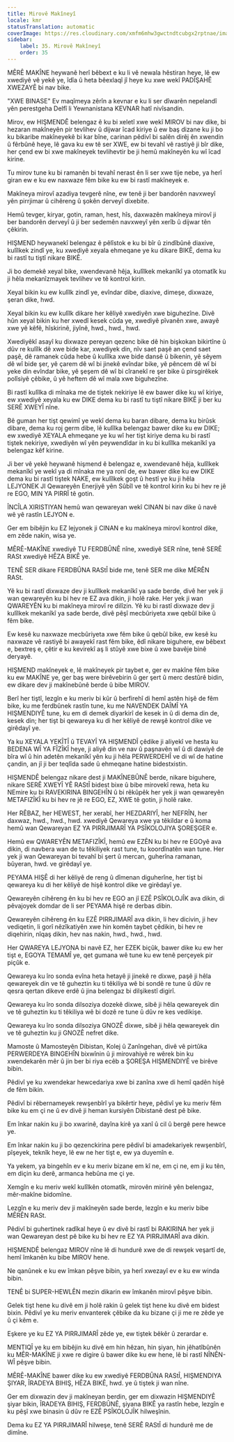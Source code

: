 ```yaml
---
title: Mirovê Makîneyî
locale: kmr
statusTranslation: automatic
coverImage: https://res.cloudinary.com/xmfm6mhw3gwctndtcubgx2rptnae/image/upload/v1740337243/small_cover_educacion_fundamental_a051170f1c.webp
sidebar:
    label: 35. Mirovê Makîneyî
    order: 35
---
```

MÊRÊ MAKÎNE heywanê herî bêbext e ku li vê newala hêstiran heye, lê ew xwediyê vê yekê ye, îdîa û heta bêexlaqî jî heye ku xwe wekî PADÎŞAHÊ XWEZAYÊ bi nav bike.

"XWE BINASE" Ev maqîmeya zêrîn a kevnar e ku li ser dîwarên nepelandî yên perestgeha Delfî li Yewnanistana KEVNAR hatî nivîsandin.

Mirov, ew HIŞMENDÊ belengaz ê ku bi xeletî xwe wekî MIROV bi nav dike, bi hezaran makîneyên pir tevlihev û dijwar îcad kiriye û ew baş dizane ku ji bo ku bikaribe makîneyekê bi kar bîne, carinan pêdivî bi salên dirêj ên xwendin û fêrbûnê heye, lê gava ku ew tê ser XWE, ew bi tevahî vê rastiyê ji bîr dike, her çend ew bi xwe makîneyek tevlihevtir be ji hemû makîneyên ku wî îcad kirine.

Tu mirov tune ku bi ramanên bi tevahî nerast ên li ser xwe tije nebe, ya herî giran ew e ku ew naxwaze fêm bike ku ew bi rastî makîneyek e.

Makîneya mirovî azadiya tevgerê nîne, ew tenê ji ber bandorên navxweyî yên pirrjimar û cihêreng û şokên derveyî dixebite.

Hemû tevger, kiryar, gotin, raman, hest, hîs, daxwazên makîneya mirovî ji ber bandorên derveyî û ji ber sedemên navxweyî yên xerîb û dijwar tên çêkirin.

HIŞMEND heywanekî belengaz ê pêlîstok e ku bi bîr û zindîbûnê diaxive, kulîlkek zindî ye, ku xwediyê xeyala ehmeqane ye ku dikare BIKÊ, dema ku bi rastî tu tiştî nikare BIKÊ.

Ji bo demekê xeyal bike, xwendevanê hêja, kulîlkek mekanîkî ya otomatîk ku ji hêla mekanîzmayek tevlihev ve tê kontrol kirin.

Xeyal bikin ku ew kulîlk zindî ye, evîndar dibe, diaxive, dimeşe, dixwaze, şeran dike, hwd.

Xeyal bikin ku ew kulîlk dikare her kêliyê xwediyên xwe biguhezîne. Divê hûn xeyal bikin ku her xwedî kesek cûda ye, xwediyê pîvanên xwe, awayê xwe yê kêfê, hîskirinê, jiyînê, hwd., hwd., hwd.

Xwediyêkî asayî ku dixwaze pereyan qezenc bike dê hin bişkokan bikirtîne û dûv re kulîlk dê xwe bide kar, xwediyek din, nîv saet paşê an çend saet paşê, dê ramanek cûda hebe û kulîlka xwe bide dansê û bikenin, yê sêyem dê wî bide şer, yê çarem dê wî bi jinekê evîndar bike, yê pêncem dê wî bi yeke din evîndar bike, yê şeşem dê wî bi cîranekî re şer bike û pirsgirêkek polîsiyê çêbike, û yê heftem dê wî mala xwe biguhezîne.

Bi rastî kulîlka di mînaka me de tiştek nekiriye lê ew bawer dike ku wî kiriye, ew xwediyê xeyala ku ew DIKE dema ku bi rastî tu tiştî nikare BIKÊ ji ber ku SERÊ XWEYÎ nîne.

Bê guman her tişt qewimî ye wekî dema ku baran dibare, dema ku birûsk dibare, dema ku roj germ dibe, lê kulîlka belengaz bawer dike ku ew DIKE; ew xwediyê XEYALA ehmeqane ye ku wî her tişt kiriye dema ku bi rastî tiştek nekiriye, xwediyên wî yên peywendîdar in ku bi kulîlka mekanîkî ya belengaz kêf kirine.

Ji ber vê yekê heywanê hişmend ê belengaz e, xwendevanê hêja, kulîlkek mekanîkî ye wekî ya di mînaka me ya ronî de, ew bawer dike ku ew DIKE dema ku bi rastî tiştek NAKE, ew kulîlkek goşt û hestî ye ku ji hêla LEJYONEK JI Qewareyên Enerjiyê yên Sûbîl ve tê kontrol kirin ku bi hev re jê re EGO, MIN YA PIRRÎ tê gotin.

ÎNCÎLA XIRISTIYAN hemû wan qewareyan wekî CINAN bi nav dike û navê wê yê rastîn LEJYON e.

Ger em bibêjin ku EZ lejyonek ji CINAN e ku makîneya mirovî kontrol dike, em zêde nakin, wisa ye.

MÊRÊ-MAKÎNE xwediyê TU FERDBÛNÊ nîne, xwediyê SER nîne, tenê SERÊ RASt xwediyê HÊZA BIKÊ ye.

TENÊ SER dikare FERDBÛNA RAStÎ bide me, tenê SER me dike MÊRÊN RASt.

Yê ku bi rastî dixwaze dev ji kulîlkek mekanîkî ya sade berde, divê her yek ji wan qewareyên ku bi hev re EZ ava dikin, ji holê rake. Her yek ji wan QWAREYÊN ku bi makîneya mirovî re dilîzin. Yê ku bi rastî dixwaze dev ji kulîlkek mekanîkî ya sade berde, divê pêşî mecbûriyeta xwe qebûl bike û fêm bike.

Ew kesê ku naxwaze mecbûriyeta xwe fêm bike û qebûl bike, ew kesê ku naxwaze vê rastiyê bi awayekî rast fêm bike, êdî nikare biguhere, ew bêbext e, bextreş e, çêtir e ku kevirekî aş li stûyê xwe bixe û xwe bavêje binê deryayê.

HIŞMEND makîneyek e, lê makîneyek pir taybet e, ger ev makîne fêm bike ku ew MAKÎNE ye, ger baş were birêvebirin û ger şert û merc destûrê bidin, ew dikare dev ji makînebûnê berde û bibe MIROV.

Berî her tiştî, lezgîn e ku meriv bi kûr û berfirehî di hemî astên hişê de fêm bike, ku me ferdbûnek rastîn tune, ku me NAVENDEK DAÎMÎ YA HIŞMENDIYÊ tune, ku em di demek diyarkirî de kesek in û di dema din de, kesek din; her tişt bi qewareya ku di her kêliyê de rewşê kontrol dike ve girêdayî ye.

Ya ku XEYALA YEKÎTÎ û TEVAYÎ YA HIŞMENDÎ çêdike ji aliyekî ve hesta ku BEDENA WÎ YA FÎZÎKÎ heye, ji aliyê din ve nav û paşnavên wî û di dawiyê de bîra wî û hin adetên mekanîkî yên ku ji hêla PERWERDEHÎ ve di wî de hatine çandin, an jî ji ber teqlîda sade û ehmeqane hatine bidestxistin.

HIŞMENDÊ belengaz nikare dest ji MAKÎNEBÛNÊ berde, nikare biguhere, nikare SERÊ XWEYÎ YÊ RAStÎ bidest bixe û bibe mirovekî rewa, heta ku NEmire ku bi RAVEKIRINA BINGEHÎN û bi rêkûpêk her yek ji wan qewareyên METAFIZÎKÎ ku bi hev re jê re EGO, EZ, XWE tê gotin, ji holê rake.

Her RÊBAZ, her HEWEST, her xerabî, her HEZDARIYÎ, her NEFRÎN, her daxwaz, hwd., hwd., hwd. xwediyê Qewareya xwe ya têkildar e û koma hemû wan Qewareyan EZ YA PIRRJIMARÎ YA PSÎKOLOJIYA ŞOREŞGER e.

Hemû ew QWAREYÊN METAFIZÎKÎ, hemû ew EZÊN ku bi hev re EGOyê ava dikin, di navbera wan de tu têkiliyek rast tune, tu koordînatên wan tune. Her yek ji wan Qewareyan bi tevahî bi şert û mercan, guherîna ramanan, bûyeran, hwd. ve girêdayî ye.

PEYAMA HIŞÊ di her kêliyê de reng û dîmenan diguherîne, her tişt bi qewareya ku di her kêliyê de hişê kontrol dike ve girêdayî ye.

Qewareyên cihêreng ên ku bi hev re EGO an jî EZÊ PSÎKOLOJÎK ava dikin, di pêvajoyek domdar de li ser PEYAMA hişê re derbas dibin.

Qewareyên cihêreng ên ku EZÊ PIRRJIMARÎ ava dikin, li hev dicivin, ji hev vediqetin, li gorî nêzîkatiyên xwe hin komên taybet çêdikin, bi hev re diqehirin, nîqaş dikin, hev nas nakin, hwd., hwd., hwd.

Her QWAREYA LEJYONA bi navê EZ, her EZEK biçûk, bawer dike ku ew her tişt e, EGOYA TEMAMÎ ye, qet gumana wê tune ku ew tenê perçeyek pir piçûk e.

Qewareya ku îro sonda evîna heta hetayê ji jinekê re dixwe, paşê ji hêla qewareyek din ve tê guheztin ku ti têkiliya wê bi sondê re tune û dûv re qesra qertan dikeve erdê û jina belengaz bi dilşikestî digirî.

Qewareya ku îro sonda dilsoziya dozekê dixwe, sibê ji hêla qewareyek din ve tê guheztin ku ti têkiliya wê bi dozê re tune û dûv re kes vedikişe.

Qewareya ku îro sonda dilsoziya GNOZÊ dixwe, sibê ji hêla qewareyek din ve tê guheztin ku ji GNOZÊ nefret dike.

Mamoste û Mamosteyên Dibistan, Kolej û Zanîngehan, divê vê pirtûka PERWERDEYA BINGEHÎN bixwînin û ji mirovahiyê re wêrek bin ku xwendekarên mêr û jin ber bi riya ecêb a ŞOREŞA HIŞMENDIYÊ ve birêve bibin.

Pêdivî ye ku xwendekar hewcedariya xwe bi zanîna xwe di hemî qadên hişê de fêm bikin.

Pêdivî bi rêbernameyek rewşenbîrî ya bikêrtir heye, pêdivî ye ku meriv fêm bike ku em çi ne û ev divê ji heman kursiyên Dibistanê dest pê bike.

Em înkar nakin ku ji bo xwarinê, dayîna kirê ya xanî û cil û bergê pere hewce ye.

Em înkar nakin ku ji bo qezenckirina pere pêdivî bi amadekariyek rewşenbîrî, pîşeyek, teknîk heye, lê ew ne her tişt e, ew ya duyemîn e.

Ya yekem, ya bingehîn ev e ku meriv bizane em kî ne, em çi ne, em ji ku tên, em diçin ku derê, armanca hebûna me çi ye.

Xemgîn e ku meriv wekî kulîlkên otomatîk, mirovên mirinê yên belengaz, mêr-makîne bidomîne.

Lezgîn e ku meriv dev ji makîneyên sade berde, lezgîn e ku meriv bibe MÊRÊN RASt.

Pêdivî bi guhertinek radîkal heye û ev divê bi rastî bi RAKIRINA her yek ji wan Qewareyan dest pê bike ku bi hev re EZ YA PIRRJIMARÎ ava dikin.

HIŞMENDÊ belengaz MIROV nîne lê di hundurê xwe de di rewşek veşartî de, hemî îmkanên ku bibe MIROV hene.

Ne qanûnek e ku ew îmkan pêşve bibin, ya herî xwezayî ev e ku ew winda bibin.

TENÊ bi SUPER-HEWLÊN mezin dikarin ew îmkanên mirovî pêşve bibin.

Gelek tişt hene ku divê em ji holê rakin û gelek tişt hene ku divê em bidest bixin. Pêdivî ye ku meriv envanterek çêbike da ku bizane çi ji me re zêde ye û çi kêm e.

Eşkere ye ku EZ YA PIRRJIMARÎ zêde ye, ew tiştek bêkêr û zerardar e.

MENTIQÎ ye ku em bibêjin ku divê em hin hêzan, hin şiyan, hin jêhatîbûnên ku MÊR-MAKÎNE ji xwe re digire û bawer dike ku ew hene, lê bi rastî NÎNÊN-WÎ pêşve bibin.

MÊRÊ-MAKÎNE bawer dike ku ew xwediyê FERDBÛNA RAStÎ, HIŞMENDIYA ŞIYAR, ÎRADEYA BIHIŞ, HÊZA BIKÊ, hwd. ye û tiştek ji wan nîne.

Ger em dixwazin dev ji makîneyan berdin, ger em dixwazin HIŞMENDIYÊ şiyar bikin, ÎRADEYA BIHIŞ, FERDBÛNÊ, şiyana BIKÊ ya rastîn hebe, lezgîn e ku pêşî xwe binasin û dûv re EZÊ PSÎKOLOJÎK hilweşînin.

Dema ku EZ YA PIRRJIMARÎ hilweşe, tenê SERÊ RAStÎ di hundurê me de dimîne.

